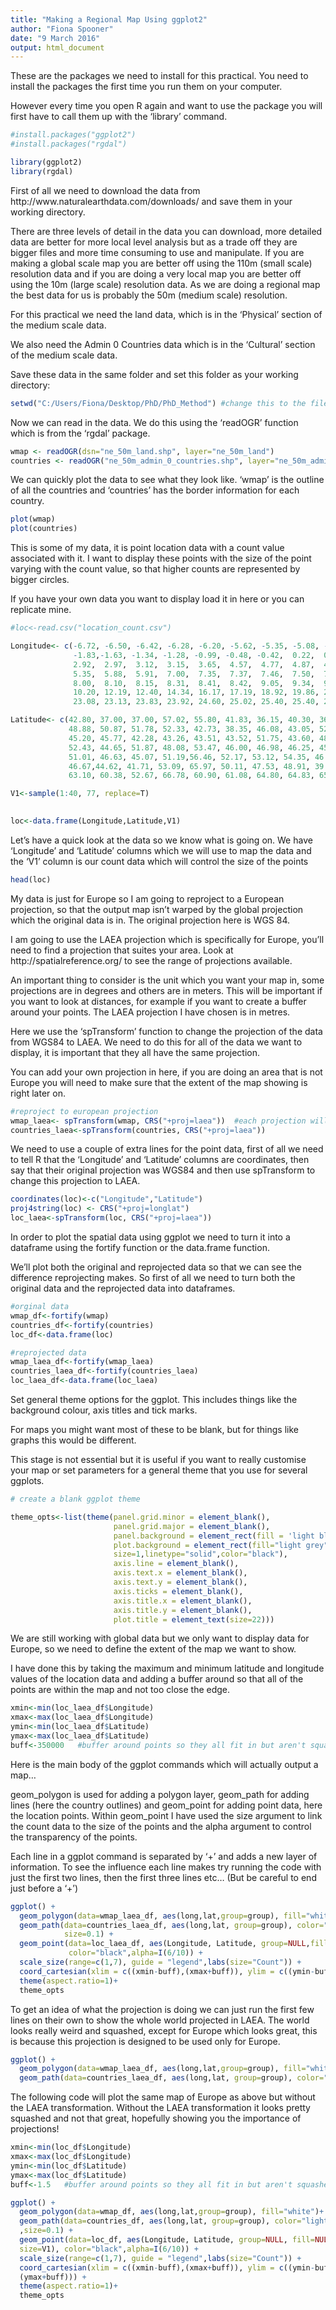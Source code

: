```yaml
---
title: "Making a Regional Map Using ggplot2"
author: "Fiona Spooner"
date: "9 March 2016"
output: html_document
---
```

These are the packages we need to install for this practical.
You need to install the packages the first time you run them on your computer.

However every time you open R again and want to use the package you will first have to call them up with the 'library' command.

```r
#install.packages("ggplot2")
#install.packages("rgdal")
```


```r
library(ggplot2)
library(rgdal)
```

First of all we need to download the data from http://www.naturalearthdata.com/downloads/ and save them in your working directory. 

There are three levels of detail in the data you can download, more detailed data are better for more local level analysis but as a trade off they are bigger files and more time consuming to use and manipulate. If you are making a global scale map you are better off using the 110m (small scale) resolution data and if you are doing a very local map you are better off using the 10m (large scale) resolution data. As we are doing a regional map the best data for us is probably the 50m (medium scale) resolution.

For this practical we need the land data, which is in the 'Physical' section of the medium scale data.

We also need the Admin 0 Countries data which is in the 'Cultural' section of the medium scale data.

Save these data in the same folder and set this folder as your working directory:

```r
setwd("C:/Users/Fiona/Desktop/PhD/PhD_Method") #change this to the filepath to the folder with your downloaded data

```


Now we can read in the data. We do this using the 'readOGR' function which is from the 'rgdal' package.

```r

wmap <- readOGR(dsn="ne_50m_land.shp", layer="ne_50m_land")
countries <- readOGR("ne_50m_admin_0_countries.shp", layer="ne_50m_admin_0_countries")
```


We can quickly plot the data to see what they look like. 'wmap' is the outline of all the countries and 'countries' has the border information for each country.

```r
plot(wmap)
plot(countries)
```

This is some of my data, it is point location data with a count value associated with it. I want to display these points with the size of the point varying with the count value, so that higher counts are represented by bigger circles. 

If you have your own data you want to display load it in here or you can replicate mine.

```r
#loc<-read.csv("location_count.csv")

Longitude<- c(-6.72, -6.50, -6.42, -6.28, -6.20, -5.62, -5.35, -5.08, -3.87, -2.92, -2.72,
              -1.83,-1.63, -1.34, -1.28, -0.99, -0.48, -0.42,  0.22,  0.67,  0.84,  2.23,
              2.92,  2.97,  3.12,  3.15,  3.65,  4.57,  4.77,  4.87,  4.93,  5.15, 5.15,
              5.35,  5.88,  5.91,  7.00,  7.35,  7.37,  7.46,  7.50,  7.57,  7.89,  7.92,  
              8.00,  8.10,  8.15,  8.31,  8.41,  8.42,  9.05,  9.34,  9.38,  9.48,  9.95, 
              10.20, 12.19, 12.40, 14.34, 16.17, 17.19, 18.92, 19.86, 20.83, 21.07, 21.77, 
              23.08, 23.13, 23.83, 23.92, 24.60, 25.02, 25.40, 25.40, 25.47, 26.38, 28.94)

Latitude<- c(42.80, 37.00, 37.00, 57.02, 55.80, 41.83, 36.15, 40.30, 36.83, 55.17, 50.83,
             48.88, 50.87, 51.78, 52.33, 42.73, 38.35, 46.08, 43.05, 52.45, 40.71, 42.39,
             45.20, 45.77, 42.28, 43.26, 43.51, 43.52, 51.75, 43.60, 48.72, 43.47, 52.15,
             52.43, 44.65, 51.87, 48.08, 53.47, 46.00, 46.98, 46.25, 45.42, 53.77, 46.73,
             51.01, 46.63, 45.07, 51.19,56.46, 52.17, 53.12, 54.35, 46.95, 42.60, 46.42,
             46.67,44.62, 41.71, 53.09, 65.97, 50.11, 47.53, 48.91, 39.08, 63.43, 60.48,
             63.10, 60.38, 52.67, 66.78, 60.90, 61.08, 64.80, 64.83, 65.00, 64.75, 44.66)

V1<-sample(1:40, 77, replace=T)

  
loc<-data.frame(Longitude,Latitude,V1)

```

Let's have a quick look at the data so we know what is going on. We have 'Longitude' and 'Latitude' columns which we will use to map the data and the 'V1' column is our count data which will control the size of the points

```r
head(loc)

```

My data is just for Europe so I am going to reproject to a European projection, so that the output map isn't warped by the global projection which the original data is in. The original projection here is WGS 84. 

I am going to use the LAEA projection which is specifically for Europe, you'll need to find a projection that suites your area. Look at http://spatialreference.org/ to see the range of projections available.

An important thing to consider is the unit which you want your map in, some projections are in degrees and others are in meters. This will be important if you want to look at distances, for example if you want to create a buffer around your points. The LAEA projection I have chosen is in metres.

Here we use the 'spTransform' function to change the projection of the data from WGS84 to LAEA. We need to do this for all of the data we want to display, it is important that they all have the same projection.

You can add your own projection in here, if you are doing an area that is not Europe you will need to make sure that the extent of the map showing is right later on.

```r
#reproject to european projection
wmap_laea<- spTransform(wmap, CRS("+proj=laea"))  #each projection will have it's own code which you can enter in after"+proj=XXXX"
countries_laea<-spTransform(countries, CRS("+proj=laea"))
```

We need to use a couple of extra lines for the point data, first of all we need to tell R that the 'Longitude' and 'Latitude' columns are coordinates, then say that their original projection was WGS84 and then use spTransform to change this projection to LAEA.

```r
coordinates(loc)<-c("Longitude","Latitude")
proj4string(loc) <- CRS("+proj=longlat")
loc_laea<-spTransform(loc, CRS("+proj=laea"))

```

In order to plot the spatial data using ggplot we need to turn it into a dataframe using the fortify function or the data.frame function.

We'll plot both the original and reprojected data so that we can see the difference reprojecting makes. So first of all we need to turn both the original data and the reprojected data into dataframes.

```r
#orginal data
wmap_df<-fortify(wmap)
countries_df<-fortify(countries)
loc_df<-data.frame(loc)

#reprojected data
wmap_laea_df<-fortify(wmap_laea)
countries_laea_df<-fortify(countries_laea)
loc_laea_df<-data.frame(loc_laea)

```

Set general theme options for the ggplot. This includes things like the background colour, axis titles and tick marks.

For maps you might want most of these to be blank, but for things like graphs this would be different.

This stage is not essential but it is useful if you want to really customise your map or set parameters for a general theme that you use for several ggplots.

```r
# create a blank ggplot theme

theme_opts<-list(theme(panel.grid.minor = element_blank(),
                       panel.grid.major = element_blank(),
                       panel.background = element_rect(fill = 'light blue', colour = NA),
                       plot.background = element_rect(fill="light grey",
                       size=1,linetype="solid",color="black"),
                       axis.line = element_blank(),
                       axis.text.x = element_blank(),
                       axis.text.y = element_blank(),
                       axis.ticks = element_blank(),
                       axis.title.x = element_blank(),
                       axis.title.y = element_blank(),
                       plot.title = element_text(size=22)))

```

We are still working with global data but we only want to display data for Europe, so we need to define the extent of the map we want to show. 

I have done this by taking the maximum and minimum latitude and longitude values of the location data and adding a buffer around so that all of the points are within the map and not too close the edge.

```r
xmin<-min(loc_laea_df$Longitude)
xmax<-max(loc_laea_df$Longitude)
ymin<-min(loc_laea_df$Latitude)
ymax<-max(loc_laea_df$Latitude)
buff<-350000   #buffer around points so they all fit in but aren't squashed in, here in metres 

```


Here is the main body of the ggplot commands which will actually output a map...

geom_polygon is used for adding a polygon layer, geom_path for adding lines (here the country outlines) and geom_point for adding point data, here the location points. Within geom_point I have used the size argument to link the count data to the size of the points and the alpha argument to control the transparency of the points.

Each line in a ggplot command is separated by '+' and adds a new layer of information. To see the influence each line makes try running the code with just the first two lines, then the first three lines etc... (But be careful to end just before a '+')

```r
ggplot() + 
  geom_polygon(data=wmap_laea_df, aes(long,lat,group=group), fill="white")+
  geom_path(data=countries_laea_df, aes(long,lat, group=group), color="light grey",
            size=0.1) +
  geom_point(data=loc_laea_df, aes(Longitude, Latitude, group=NULL,fill=NULL,size=V1),
             color="black",alpha=I(6/10)) +
  scale_size(range=c(1,7), guide = "legend",labs(size="Count")) +
  coord_cartesian(xlim = c((xmin-buff),(xmax+buff)), ylim = c((ymin-buff),(ymax+buff))) +
  theme(aspect.ratio=1)+
  theme_opts

```

To get an idea of what the projection is doing we can just run the first few lines on their own to show the whole world projected in LAEA.  The world looks really weird and squashed, except for Europe which looks great, this is because this projection is designed to be used only for Europe. 


```r
ggplot() + 
  geom_polygon(data=wmap_laea_df, aes(long,lat,group=group), fill="white")+
  geom_path(data=countries_laea_df, aes(long,lat, group=group), color="light grey",size=0.1)

```

The following code will plot the same map of Europe as above but without the LAEA transformation. Without the LAEA transformation it looks pretty squashed and not that great, hopefully showing you the importance of projections!

```r
xmin<-min(loc_df$Longitude)
xmax<-max(loc_df$Longitude)
ymin<-min(loc_df$Latitude)
ymax<-max(loc_df$Latitude)
buff<-1.5   #buffer around points so they all fit in but aren't squashed in, here in degrees 

ggplot() + 
  geom_polygon(data=wmap_df, aes(long,lat,group=group), fill="white")+
  geom_path(data=countries_df, aes(long,lat, group=group), color="light grey"
  ,size=0.1) +
  geom_point(data=loc_df, aes(Longitude, Latitude, group=NULL, fill=NULL, 
  size=V1), color="black",alpha=I(6/10)) +
  scale_size(range=c(1,7), guide = "legend",labs(size="Count")) +
  coord_cartesian(xlim = c((xmin-buff),(xmax+buff)), ylim = c((ymin-buff),
  (ymax+buff))) +
  theme(aspect.ratio=1)+
  theme_opts

```




